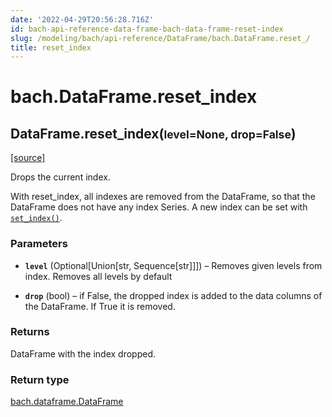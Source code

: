 ```yaml
---
date: '2022-04-29T20:56:28.716Z'
id: bach-api-reference-data-frame-bach-data-frame-reset-index
slug: /modeling/bach/api-reference/DataFrame/bach.DataFrame.reset_/
title: reset_index
---
```


# bach.DataFrame.reset_index

<div class="method">

<h2 class="signature-class"><span class="additional-name">DataFrame.</span><span class="name">reset_index(</span><small class="parameter-list"><span class="parameter" id="level">level=None</span>, <span class="parameter" id="drop">drop=False</span></small>)</h2>


&#8203;<span class="view-source">[[source]](https://github.com/objectiv/objectiv-analytics/blob/main/bach/bach/dataframe.py)</span>

<div class="content">

Drops the current index.

With reset_index, all indexes are removed from the DataFrame, so that the DataFrame does not have any
index Series. A new index can be set with [`set_index()`](/docs/modeling/bach/api-reference/DataFrame/bach.DataFrame.set-index/#bach.DataFrame.set-index).


### Parameters

* **`level`** (Optional[Union[str, Sequence[str]]]) – Removes given levels from index. Removes all levels by default

* **`drop`** (bool) – if False, the dropped index is added to the data columns of the DataFrame. If True it
is removed.



### Returns

DataFrame with the index dropped.



### Return type

[bach.dataframe.DataFrame](/docs/modeling/bach/api-reference/DataFrame/bach.DataFrame/#bach.DataFrame)



</div>

</div>
